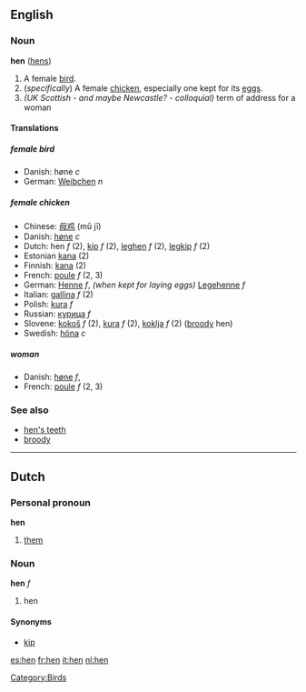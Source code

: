 ==English==
===Noun===
'''hen''' ([[hens]])

#A female [[bird]].
#(''specifically'') A female [[chicken]], especially one kept for its [[egg]]s.
#''(UK Scottish - and maybe Newcastle? - colloquial)'' term of address for a woman

====Translations====
=====female bird=====
*Danish: høne ''c''
*German: [[Weibchen]] ''n''
=====female chicken=====
*Chinese: [[母鸡]] (mǔ jī)
*Danish: [[høne]] ''c''
*Dutch: hen ''f'' (2), [[kip]] ''f'' (2), [[leghen]] ''f'' (2), [[legkip]] ''f'' (2)
*Estonian [[kana]] (2)
*Finnish: [[kana]] (2)
*French: [[poule]] ''f'' (2, 3)
*German: [[Henne]] ''f'', ''(when kept for laying eggs)'' [[Legehenne]] ''f''
*Italian: [[gallina]] ''f'' (2)
*Polish: [[kura]] ''f''
*Russian: [[курица]] ''f''
*Slovene: [[kokoš]] ''f'' (2), [[kura]] ''f'' (2), [[koklja]] ''f'' (2) ([[broody]] hen)
*Swedish: [[höna]] ''c''

=====woman=====
*Danish: [[høne]] ''f'',
*French: [[poule]] ''f'' (2, 3)

===See also===
*[[hen's teeth]]
*[[broody]]

[[Category:Birds]]
----

==Dutch==
===Personal pronoun===
'''hen'''

# [[them]]

===Noun===
'''hen''' ''f''

# hen

====Synonyms====
*[[kip]]

[[es:hen]]
[[fr:hen]]
[[it:hen]]
[[nl:hen]]